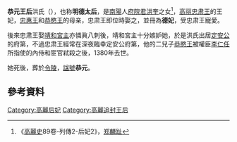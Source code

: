 '''恭元王后'''洪氏（{{bd|1298年||1380年}}），也称'''明德太后'''，是[[南陽|南陽]]人[[府院君|府院君]][[洪奎|洪奎]]之女<ref>《[[高麗史|高麗史]]89卷-列傳2-后妃2》，[[郑麟趾|郑麟趾]]</ref>，[[高丽忠肃王|高丽忠肃王]]的王妃，[[忠惠王|忠惠王]]和[[恭愍王|恭愍王]]的母亲，忠肃王即位時娶之，並冊為'''德妃'''，受忠肃王寵愛。

後來忠肃王娶[[靖和宮主|靖和宮主]]亦憐眞八刺後，靖和宮主十分嫉妒她，於是洪氏出居[[定安公|定安公]]的府第，不過忠肃王經常在深夜臨幸定安公府第，他的二兒子[[恭愍王|恭愍王]]被權臣[[李仁任|李仁任]]所指使的內侍和宦官弒殺之後，1380年去世。



她死後，葬於[[令陵|令陵]]，[[諡號|諡號]]'''恭元'''。

== 參考資料 ==
<div class="references-small">
<references></references>
</div>

{{高麗王后}}

[[Category:高麗后妃|Category:高麗后妃]]
[[Category:高麗追封王后|Category:高麗追封王后]]